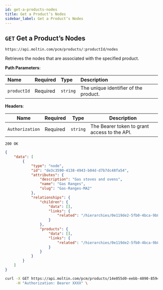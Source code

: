 ```yaml
---
id: get-a-products-nodes
title: Get a Productʼs Nodes
sidebar_label: Get a Productʼs Nodes
---
```


## `GET` Get a Productʼs Nodes

```http
https://api.moltin.com/pcm/products/:productId/nodes
```

Retrieves the nodes that are associated with the specified product.

<!--DOCUSAURUS_CODE_TABS-->

<!-- Request -->

**Path Parameters**:

| Name | Required | Type | Description |
| :--- | :--- | :--- | :--- |
| `productId` | Required | `string` | The unique identifier of the product. |

**Headers**:

| Name | Required | Type | Description |
| --- | --- | --- | --- |
| `Authorization` | Required | `string` | The Bearer token to grant access to the API. |

<!-- Response - PCM-->

`200 OK`

```json
{
    "data": [
        {
            "type": "node",
            "id": "de3c3590-4138-4943-b04d-d7b7dc48fa54",
            "attributes": {
                "description": "Gas stoves and ovens",
                "name": "Gas Ranges",
                "slug": "Gas-Ranges-MA2"
            },
            "relationships": {
                "children": {
                    "data": [],
                    "links": {
                        "related": "/hierarchies/0e119de2-5fb0-4bca-9b84-b3fc6c903007/nodes/de3c3590-4138-4943-b04d-d7b7dc48fa54/children"
                    }
                },
                "products": {
                    "data": [],
                    "links": {
                        "related": "/hierarchies/0e119de2-5fb0-4bca-9b84-b3fc6c903007/nodes/de3c3590-4138-4943-b04d-d7b7dc48fa54/products"
                    }
                }
            }
        }
    ]
}
```

<!--END_DOCUSAURUS_CODE_TABS-->

<!--DOCUSAURUS_CODE_TABS-->

<!--cURL-->

```bash
curl -X GET https://api.moltin.com/pcm/products/14e055d0-eebb-4090-8594-a0a7aeea2151/nodes \
     -H "Authorization: Bearer XXXX" \
```

<!--END_DOCUSAURUS_CODE_TABS-->
